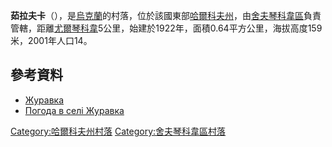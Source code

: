 {{coord|49|47|20|N|37|10|18|E|scale:100000_region:UA|display=title}}

'''茹拉夫卡'''（{{lang-uk|Журавка}}），是[[烏克蘭|烏克蘭]]的村落，位於該國東部[[哈爾科夫州|哈爾科夫州]]，由[[舍夫琴科韋區|舍夫琴科韋區]]負責管轄，距離[[尤爾琴科韋_(丘古耶夫區)|尤爾琴科韋]]5公里，始建於1922年，面積0.64平方公里，海拔高度159米，2001年人口14。

==參考資料==
* [http://w1.c1.rada.gov.ua/pls/z7502/A005?rdat1=09.01.2009&rf7571=34221 Журавка]{{dead link|date=2018年4月 |bot=InternetArchiveBot |fix-attempted=yes }}
* [http://weather.in.ua/ua/har'kovskaja/7952 Погода в селі Журавка] {{Wayback|url=http://weather.in.ua/ua/har%27kovskaja/7952 |date=20160323025420 }}

{{DEFAULTSORT:Журавка}}
[[Category:哈爾科夫州村落|Category:哈爾科夫州村落]]
[[Category:舍夫琴科韋區村落|Category:舍夫琴科韋區村落]]


{{Kharkiv-geo-stub}}